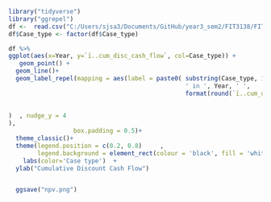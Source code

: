 ```r
library("tidyverse")
library("ggrepel")
df <-  read.csv("C:/Users/sjsa3/Documents/GitHub/year3_sem2/FIT3138/FIT3138 - Assignment 2/NPV_ERP.csv")
df$Case_type <- factor(df$Case_type)

```

```r
df %>% 
ggplot(aes(x=Year, y=`ï..cum_disc_cash_flow`, col=Case_type)) + 
   geom_point() +
  geom_line()+
  geom_label_repel(mapping = aes(label = paste0( substring(Case_type, 1, 1), 
                                                 ' in ', Year, ' ',
                                                 format(round(`ï..cum_disc_cash_flow`, ), nsmall = 2)
                                               
                                                 
)  , nudge_y = 4
), 
                  box.padding = 0.5)+
  theme_classic()+
  theme(legend.position = c(0.2, 0.8)     ,
        legend.background = element_rect(colour = 'black', fill = 'white', linetype='longdash'))+
    labs(color='Case type')  +
  ylab("Cumulative Discount Cash Flow")


  ggsave("npv.png")

```

